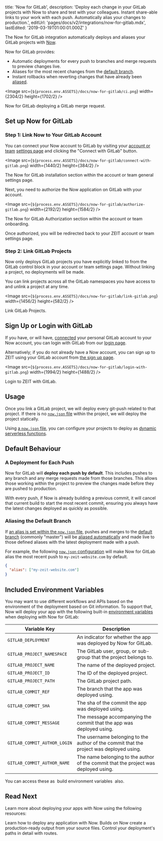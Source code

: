 
  title: 'Now for GitLab',
  description:
    'Deploy each change in your GitLab projects with Now to share and test with your colleagues. Instant share-able links to your work with each push. Automatically alias your changes to production.',
  editUrl: 'pages/docs/v2/integrations/now-for-gitlab.mdx',
  lastEdited: '2019-03-19T01:00:01.000Z'
}

The Now for GitLab integration automatically deploys and aliases your GitLab projects with [Now](/now).

Now for GitLab provides:

- Automatic deployments for every push to branches and merge requests to preview changes live.
- Aliases for the most recent changes from the [default branch](https://docs.gitlab.com/ee/user/project/repository/branches/#default-branch).
- Instant rollbacks when reverting changes that have already been [aliased](/docs/v2/domains-and-aliases/aliasing-a-deployment).

<Image
src={`${process.env.ASSETS}/docs/now-for-gitlab/ci.png`}
width={2304/2}
height={1702/2}
/>
<Caption>Now for GitLab deploying a GitLab merge request.</Caption>

## Set up Now for GitLab

### Step 1: Link Now to Your GitLab Account

You can connect your Now account to GitLab by visiting your [account or team](/docs/v2/platform/users-and-teams) [settings page](/account) and clicking the "Connect with GitLab" button.

<Image
src={`${process.env.ASSETS}/docs/now-for-gitlab/connect-with-gitlab.png`}
width={1440/2}
height={384/2}
/>
<Caption>The Now for GitLab installation section within the account or team general settings page.</Caption>

Next, you need to authorize the Now application on GitLab with your account.

<Image
src={`${process.env.ASSETS}/docs/now-for-gitlab/authorize-gitlab.png`}
width={2192/2}
height={1584/2}
/>
<Caption>The Now for GitLab Authorization section within the account or team onboarding.</Caption>

Once authorized, you will be redirected back to your ZEIT account or team settings page.

### Step 2: Link GitLab Projects

Now only deploys GitLab projects you have explicitly linked to from the GitLab control block in your account or team settings page. Without linking a project, no deployments will be made.

You can link projects across all the GitLab namespaces you have access to and unlink a project at any time.

<Image
  src={`${process.env.ASSETS}/docs/now-for-gitlab/link-gitlab.png`}
  width={1456/2}
  height={582/2}
/>
<Caption>Link GitLab Projects.</Caption>

## Sign Up or Login with GitLab

If you have, or will have, [connected](#step-1:-link-now-to-your-gitlab-account) your personal GitLab account to your Now account, you can login with GitLab from our [login page](/login).

Alternatively; if you do not already have a Now account, you can sign up to ZEIT using your GitLab account from [the sign up page](/signup).

<Image
  src={`${process.env.ASSETS}/docs/now-for-gitlab/login-with-gitlab.png`}
  width={1994/2}
  height={1488/2}
/>
<Caption>Login to ZEIT with GitLab.</Caption>

## Usage

Once you link a GitLab project, we will deploy every git-push related to that project. If there is no [`now.json` file](/docs/v2/deployments/configuration) within the project, we will deploy the project statically.

Using [a `now.json` file](/docs/v2/deployments/configuration), you can configure your projects to deploy as [dynamic serverless functions](/docs/v2/deployments/concepts/lambdas).

## Default Behaviour

### A Deployment for Each Push

Now for GitLab will **deploy each push by default**. This includes pushes to any branch and any merge requests made from those branches. This allows those working within the project to preview the changes made before they are pushed to production.

With every push, if Now is already building a previous commit, it will cancel that current build to start the most recent commit, ensuring you always have the latest changes deployed as quickly as possible.

### Aliasing the Default Branch

If [an alias is set within the `now.json` file](/docs/v2/domains-and-aliases/aliasing-a-deployment), pushes and merges to the [default branch](https://docs.gitlab.com/ee/user/project/repository/branches/#default-branch) (commonly "master") will be [aliased automatically](/docs/v2/domains-and-aliases/aliasing-a-deployment) and made live to those defined aliases with the latest deployment made with a push.

For example, the following [`now.json` configuration](/docs/v2/deployments/configuration) will make Now for GitLab alias the most recent push to `my-zeit-website.com` by default.

```json
{
  "alias": ["my-zeit-website.com"]
}
```

## Included Environment Variables

You may want to use different workflows and APIs based on the environment of the deployment based on Git information. To support that, Now will deploy your app with the following built-in [environment variables](/docs/v2/deployments/environment-variables-and-secrets/) when deploying with Now for GitLab:

| Variable Key                 | Description                                                                             |
| ---------------------------- | --------------------------------------------------------------------------------------- |
| `GITLAB_DEPLOYMENT`          | An indicator for whether the app was deployed by Now for GitLab.                        |
| `GITLAB_PROJECT_NAMESPACE`   | The GitLab user, group, or sub-group that the project belongs to.                       |
| `GITLAB_PROJECT_NAME`        | The name of the deployed project.                                                       |
| `GITLAB_PROJECT_ID`          | The ID of the deployed project.                                                         |
| `GITLAB_PROJECT_PATH`        | The GitLab project path.                                                                |
| `GITLAB_COMMIT_REF`          | The branch that the app was deployed using.                                             |
| `GITLAB_COMMIT_SHA`          | The sha of the commit the app was deployed using.                                       |
| `GITLAB_COMMIT_MESSAGE`      | The message accompanying the commit that the app was deployed using.                    |
| `GITLAB_COMMIT_AUTHOR_LOGIN` | The username belonging to the author of the commit that the project was deployed using. |
| `GITLAB_COMMIT_AUTHOR_NAME`  | The name belonging to the author of the commit that the project was deployed using.     |

<Note>
  You can access these as 
  <GenericLink href="https://zeit.co/docs/v2/deployments/configuration/#build-env">
    build environment variables
  </GenericLink>
   also.
</Note>

## Read Next

Learn more about deploying your apps with Now using the following resources:

<Card title="Deployment Basics" href="/docs/v2/deployments/builds">
  Learn how to deploy any application with Now.
</Card>

<Card title="Deployments with Builds" href="/docs/v2/deployments/builds">
  Builds on Now create a production-ready output from your source files.
</Card>

<Card title="Control Your Paths with Routes" href="/docs/v2/deployments/routes">
  Control your deployment's paths in detail with routes.
</Card>


